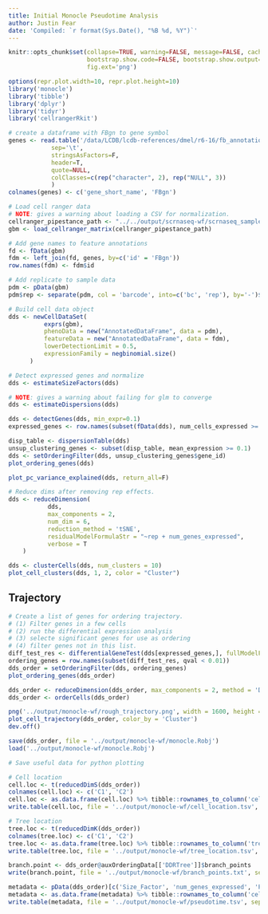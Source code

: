 ```yaml
---
title: Initial Monocle Pseudotime Analysis
author: Justin Fear
date: 'Compiled: `r format(Sys.Date(), "%B %d, %Y")`'
---
```


```r
knitr::opts_chunk$set(collapse=TRUE, warning=FALSE, message=FALSE, cache.lazy=FALSE,
                      bootstrap.show.code=FALSE, bootstrap.show.output=FALSE,
                      fig.ext='png')
```

```r
options(repr.plot.width=10, repr.plot.height=10)
library('monocle')
library('tibble')
library('dplyr')
library('tidyr')
library('cellrangerRkit')
```

```r
# create a dataframe with FBgn to gene symbol
genes <- read.table('/data/LCDB/lcdb-references/dmel/r6-16/fb_annotation/dmel_r6-16.fb_annotation',
		    sep='\t',
		    stringsAsFactors=F,
		    header=T,
		    quote=NULL,
		    colClasses=c(rep("character", 2), rep("NULL", 3))
		    )
colnames(genes) <- c('gene_short_name', 'FBgn')
```

```r
# Load cell ranger data
# NOTE: gives a warning about loading a CSV for normalization.
cellranger_pipestance_path <- "../../output/scrnaseq-wf/scrnaseq_samples/ovary_force_agg"
gbm <- load_cellranger_matrix(cellranger_pipestance_path)

# Add gene names to feature annotations
fd <- fData(gbm)
fdm <- left_join(fd, genes, by=c('id' = 'FBgn'))
row.names(fdm) <- fdm$id

# Add replicate to sample data
pdm <- pData(gbm)
pdm$rep <- separate(pdm, col = 'barcode', into=c('bc', 'rep'), by='-')$rep

# Build cell data object
dds <- newCellDataSet(
	      exprs(gbm),
	      phenoData = new("AnnotatedDataFrame", data = pdm),
	      featureData = new("AnnotatedDataFrame", data = fdm),
	      lowerDetectionLimit = 0.5,
	      expressionFamily = negbinomial.size()
	  )
```

```r
# Detect expressed genes and normalize
dds <- estimateSizeFactors(dds)

# NOTE: gives a warning about failing for glm to converge
dds <- estimateDispersions(dds)
```

```r
dds <- detectGenes(dds, min_expr=0.1)
expressed_genes <- row.names(subset(fData(dds), num_cells_expressed >= 10))
```

```r
disp_table <- dispersionTable(dds)
unsup_clustering_genes <- subset(disp_table, mean_expression >= 0.1)
dds <- setOrderingFilter(dds, unsup_clustering_genes$gene_id)
plot_ordering_genes(dds)
```

```r
plot_pc_variance_explained(dds, return_all=F)
```

```r
# Reduce dims after removing rep effects.
dds <- reduceDimension(
	       dds,
	       max_components = 2,
	       num_dim = 6,
	       reduction_method = 'tSNE',
	       residualModelFormulaStr = "~rep + num_genes_expressed",
	       verbose = T
	)

dds <- clusterCells(dds, num_clusters = 10)
plot_cell_clusters(dds, 1, 2, color = "Cluster")
```

## Trajectory

```r
# Create a list of genes for ordering trajectory.
# (1) Filter genes in a few cells
# (2) run the differential expression analysis
# (3) selecte significant genes for use as ordering
# (4) filter genes not in this list.
diff_test_res <- differentialGeneTest(dds[expressed_genes,], fullModelFormulaStr = "~Cluster")
ordering_genes = row.names(subset(diff_test_res, qval < 0.01))
dds_order = setOrderingFilter(dds, ordering_genes)
plot_ordering_genes(dds_order)
```

```r
dds_order <- reduceDimension(dds_order, max_components = 2, method = 'DDRTree')
dds_order <- orderCells(dds_order)
```
```r
png('../output/monocle-wf/rough_trajectory.png', width = 1600, height = 1600, res = 150)
plot_cell_trajectory(dds_order, color_by = 'Cluster')
dev.off()
```

```r
save(dds_order, file = '../output/monocle-wf/monocle.Robj')
load('../output/monocle-wf/monocle.Robj')
```

```r
# Save useful data for python plotting

# Cell location
cell.loc <- t(reducedDimS(dds_order))
colnames(cell.loc) <- c('C1', 'C2')
cell.loc <- as.data.frame(cell.loc) %>% tibble::rownames_to_column('cell_id')
write.table(cell.loc, file = '../output/monocle-wf/cell_location.tsv', sep = '\t', quote = F, row.names = F)

# Tree location
tree.loc <- t(reducedDimK(dds_order))
colnames(tree.loc) <- c('C1', 'C2')
tree.loc <- as.data.frame(tree.loc) %>% tibble::rownames_to_column('tree_id')
write.table(tree.loc, file = '../output/monocle-wf/tree_location.tsv', sep = '\t', quote = F, row.names = F)

branch.point <- dds_order@auxOrderingData[['DDRTree']]$branch_points
write(branch.point, file = '../output/monocle-wf/branch_points.txt', sep = '\n')

metadata <- pData(dds_order)[c('Size_Factor', 'num_genes_expressed', 'Pseudotime', 'State')]
metadata <- as.data.frame(metadata) %>% tibble::rownames_to_column('cell_id')
write.table(metadata, file = '../output/monocle-wf/pseudotime.tsv', sep = '\t', quote = F, row.names = F)

```

